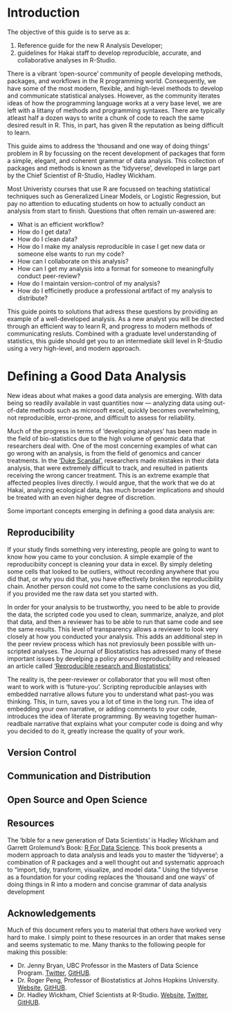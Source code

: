 # Introduction

The objective of this guide is to serve as a:

1) Reference guide for the new R Analysis Developer; 
2) guidelines for Hakai staff to develop reproducible, accurate, and collaborative analyses in R-Studio.

There is a vibrant 'open-source' community of people developing methods, packages, and workflows in the R programming world. Consequently, we have some of the most modern, flexible, and high-level methods to develop and communicate statistical analyses. However, as the community iterates ideas of how the programming language works at a very base level, we are left with a littany of methods and programming syntaxes. There are typically atleast half a dozen ways to write a chunk of code to reach the same desired result in R. This, in part, has given R the reputation as being difficult to learn. 

This guide aims to address the 'thousand and one way of doing things' problem in R by focussing on the recent development of packages that form a simple, elegant, and coherent grammar of data analysis. This collection of packages and methods is known as the 'tidyverse', developed in large part by the Chief Scientist of R-Studio, Hadley Wickham. 

Most Univeristy courses that use R are focussed on teaching statistical techniques such as Generalized Linear Models, or Logistic Regression, but pay no attention to educating students on how to actually conduct an analysis from start to finish. Questions that often remain un-aswered are:

* What is an efficient workflow? 
* How do I get data? 
* How do I clean data? 
* How do I make my analysis reproducible in case I get new data or someone else wants to run my code? 
* How can I collaborate on this analysis? 
* How can I get my analysis into a format for someone to meaningfully conduct peer-review? 
* How do I maintain version-control of my analysis? 
* How do I efficinetly produce a professional artifact of my analysis to distribute?

This guide points to solutions that adress these questions by providing an example of a well-developed analysis. As a new analyst you will be directed through an efficient way to learn R, and progress to modern methods of communicating resluts. Combined with a graduate level understanding of statistics, this guide should get you to an intermediate skill level in R-Studio using a very high-level, and modern approach.

# Defining a Good Data Analysis

New ideas about what makes a good data analysis are emerging. With data being so readily available in vast quantities now — analyzing data using out-of-date methods such as microsoft excel, quickly becomes overwhelming, not reproducible, error-prone, and difficult to assess for reliability. 

Much of the progress in terms of 'developing analyses' has been made in the field of bio-statistics due to the high volume of genomic data that researchers deal with. One of the most concerning examples of what can go wrong with an analysis, is from the field of genomics and cancer treatments. In the ['Duke Scandal'](http://www.cbsnews.com/news/deception-at-duke-fraud-in-cancer-care/), researchers made mistakes in their data analysis, that were extremely difficult to track, and resulted in patients receiving the wrong cancer treatment. This is an extreme example that affected peoples lives directly. I would argue, that the work that we do at Hakai, analyzing ecological data, has much broader implications and should be treated with an even higher degree of discretion. 

Some important concepts emerging in defining a good data analysis are:

## Reproducibility

If your study finds something very interesting, people are going to want to know how you came to your conclusion. A simple example of the reproducibiity concept is cleaning your data in excel. By simply deleting some cells that looked to be outliers, without recording anywhere that you did that, or why you did that, you have effectively broken the reproducibility chain. Another person could not come to the same conclusions as you did, if you provided me the raw data set you started with. 

In order for your analysis to be trustworthy, you need to be able to provide the data, the scripted code you used to clean, summarize, analyze, and plot that data, and then a reviewer has to be able to run that same code and see the same results. This level of transparency allows a reviewer to look very closely at how you conducted your analysis. This adds an additional step in the peer review process which has not previosuly been possible with un-scripted analyses. The Journal of Biostatistics has adressed many of these important issues by develping a policy around reproducibility and released an article called ['Reproducible research and Biostatistics'](https://academic.oup.com/biostatistics/article-lookup/doi/10.1093/biostatistics/kxp014)

The reality is, the peer-reviewer or collaborator that you will most often want to work with is 'future-you'. Scripting reproducible anlayses with embedded narrative allows future you to understand what past-you was thinking. This, in turn, saves you a lot of time in the long run. The idea of embedding your own narrative, or adding comments to your code, introduces the idea of literate programming. By weaving together human-readbale narrative that explains what your computer code is doing and why you decided to do it, greatly increase the quality of your work.

## Version Control

## Communication and Distribution

## Open Source and Open Science

## Resources

The 'bible for a new generation of Data Scientists' is Hadley Wickham and Garrett Grolemund's Book: [R For Data Science](http://r4ds.had.co.nz/). This book presents a modern approach to data analysis and leads you to master the 'tidyverse'; a combination of R packages and a well thought out and systematic approach to "import, tidy, transform, visualize, and model data." Using the tidyverse as a foundation for your coding replaces the 'thousand and one ways' of doing things in R into a modern and concise grammar of data analysis development


## Acknowledgements
Much of this document refers you to material that others have worked very hard to make. I simply point to these resources in an order that makes sense and seems systematic to me. Many thanks to the following people for making this possible:

* Dr. Jenny Bryan, UBC Professor in the Masters of Data Science Program. [Twitter](https://twitter.com/JennyBryan), [GitHUB](https://github.com/jennybc).
* Dr. Roger Peng, Professor of Biostatistics at Johns Hopkins University. [Website](http://www.biostat.jhsph.edu/~rpeng/), [GitHUB](https://github.com/rdpeng).
* Dr. Hadley Wickham, Chief Scientists at R-Studio. [Website](http://hadley.nz/), [Twitter](https://twitter.com/hadleywickham), [GitHUB](https://github.com/hadley).

